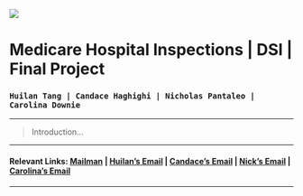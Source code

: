 <br>
<br>
  
![](http://www.columbia.edu/~sw2206/cu_mailman_logo.png)  
  
# **Medicare Hospital Inspections | DSI | Final Project**

### `Huilan Tang | Candace Haghighi | Nicholas Pantaleo | Carolina Downie`

***

> Introduction...

***

#### Relevant Links: [Mailman](https://www.mailman.columbia.edu/) | [Huilan's Email](mailto:ht2448@cumc.columbia.edu) | [Candace's Email](mailto:cbh2134@cumc.columbia.edu) | [Nick's Email](mailto:np2582@cumc.columbia.edu) | [Carolina's Email](mailto:cgd2137@cumc.columbia.edu)

***

<br>
<br>